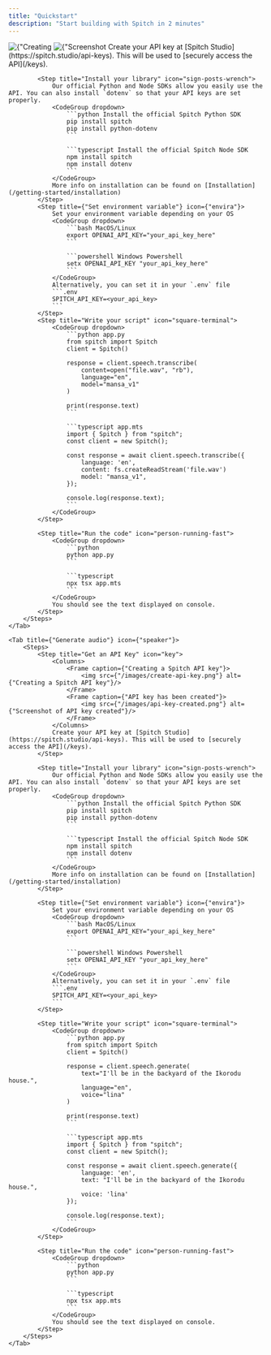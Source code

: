 ```yaml
---
title: "Quickstart"
description: "Start building with Spitch in 2 minutes"
---
```


<Tabs>
    <Tab title={"Transcribe audio"} icon={"message-text"}>
        <Steps>
            <Step title="Get an API Key" icon="key">
                <Columns>
                    <Frame caption={"Creating a Spitch API key"}>
                        <img src={"/images/create-api-key.png"} alt={"Creating a Spitch API key"}/>
                    </Frame>
                    <Frame caption={"API key has been created"}>
                        <img src={"/images/api-key-created.png"} alt={"Screenshot of API key created"}/>
                    </Frame>
                </Columns>
                Create your API key at [Spitch Studio](https://spitch.studio/api-keys). This will be used to [securely access the API](/keys).
            </Step>

            <Step title="Install your library" icon="sign-posts-wrench">
                Our official Python and Node SDKs allow you easily use the API. You can also install `dotenv` so that your API keys are set properly.
                <CodeGroup dropdown>
                    ```python Install the official Spitch Python SDK
                    pip install spitch
                    pip install python-dotenv
                    ```

                    ```typescript Install the official Spitch Node SDK
                    npm install spitch
                    npm install dotenv
                    ```
                </CodeGroup>
                More info on installation can be found on [Installation](/getting-started/installation)
            </Step>
            <Step title={"Set environment variable"} icon={"envira"}>
                Set your environment variable depending on your OS
                <CodeGroup dropdown>
                    ```bash MacOS/Linux
                    export OPENAI_API_KEY="your_api_key_here"
                    ```

                    ```powershell Windows Powershell
                    setx OPENAI_API_KEY "your_api_key_here"
                    ```
                </CodeGroup>
                Alternatively, you can set it in your `.env` file
                ```.env
                SPITCH_API_KEY=<your_api_key>
                ```
            </Step>
            <Step title="Write your script" icon="square-terminal">
                <CodeGroup dropdown>
                    ```python app.py
                    from spitch import Spitch
                    client = Spitch()

                    response = client.speech.transcribe(
                        content=open("file.wav", "rb"),
                        language="en",
                        model="mansa_v1"
                    )

                    print(response.text)
                    ```

                    ```typescript app.mts
                    import { Spitch } from "spitch";
                    const client = new Spitch();

                    const response = await client.speech.transcribe({
                        language: 'en',
                        content: fs.createReadStream('file.wav')
                        model: "mansa_v1",
                    });

                    console.log(response.text);
                    ```
                </CodeGroup>
            </Step>

            <Step title="Run the code" icon="person-running-fast">
                <CodeGroup dropdown>
                    ```python
                    python app.py
                    ```

                    ```typescript
                    npx tsx app.mts
                    ```
                </CodeGroup>
                You should see the text displayed on console.
            </Step>
        </Steps>
    </Tab>

    <Tab title={"Generate audio"} icon={"speaker"}>
        <Steps>
            <Step title="Get an API Key" icon="key">
                <Columns>
                    <Frame caption={"Creating a Spitch API key"}>
                        <img src={"/images/create-api-key.png"} alt={"Creating a Spitch API key"}/>
                    </Frame>
                    <Frame caption={"API key has been created"}>
                        <img src={"/images/api-key-created.png"} alt={"Screenshot of API key created"}/>
                    </Frame>
                </Columns>
                Create your API key at [Spitch Studio](https://spitch.studio/api-keys). This will be used to [securely access the API](/keys).
            </Step>

            <Step title="Install your library" icon="sign-posts-wrench">
                Our official Python and Node SDKs allow you easily use the API. You can also install `dotenv` so that your API keys are set properly.
                <CodeGroup dropdown>
                    ```python Install the official Spitch Python SDK
                    pip install spitch
                    pip install python-dotenv
                    ```

                    ```typescript Install the official Spitch Node SDK
                    npm install spitch
                    npm install dotenv
                    ```
                </CodeGroup>
                More info on installation can be found on [Installation](/getting-started/installation)
            </Step>

            <Step title={"Set environment variable"} icon={"envira"}>
                Set your environment variable depending on your OS
                <CodeGroup dropdown>
                    ```bash MacOS/Linux
                    export OPENAI_API_KEY="your_api_key_here"
                    ```

                    ```powershell Windows Powershell
                    setx OPENAI_API_KEY "your_api_key_here"
                    ```
                </CodeGroup>
                Alternatively, you can set it in your `.env` file
                ```.env
                SPITCH_API_KEY=<your_api_key>
                ```
            </Step>

            <Step title="Write your script" icon="square-terminal">
                <CodeGroup dropdown>
                    ```python app.py
                    from spitch import Spitch
                    client = Spitch()

                    response = client.speech.generate(
                        text="I'll be in the backyard of the Ikorodu house.",
                        language="en",
                        voice="lina"
                    )

                    print(response.text)
                    ```

                    ```typescript app.mts
                    import { Spitch } from "spitch";
                    const client = new Spitch();

                    const response = await client.speech.generate({
                        language: 'en',
                        text: "I'll be in the backyard of the Ikorodu house.",
                        voice: 'lina'
                    });

                    console.log(response.text);
                    ```
                </CodeGroup>
            </Step>

            <Step title="Run the code" icon="person-running-fast">
                <CodeGroup dropdown>
                    ```python
                    python app.py
                    ```

                    ```typescript
                    npx tsx app.mts
                    ```
                </CodeGroup>
                You should see the text displayed on console.
            </Step>
        </Steps>
    </Tab>
</Tabs>

